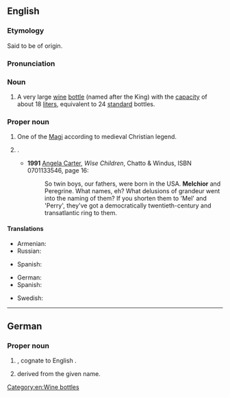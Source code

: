 {{also|melchior}}

==English==

===Etymology===
Said to be of {{etyl|peo|en}} origin.

===Pronunciation===
{{rfp|lang=en}}

===Noun===
{{en-noun}}

# A very large [[wine]] [[bottle]] (named after the King) with the [[capacity]] of about 18 [[liter]]s, equivalent to 24 [[standard]] bottles.

===Proper noun===
{{en-proper noun}}

# One of the [[Magi]] according to medieval Christian legend.
# {{qualifier|rather rare}} {{given name|male|from=Old Persian}}.
#* '''1991''' [[w:Angela Carter|Angela Carter]], ''Wise Children'', Chatto & Windus, ISBN 0701133546, page 16:
#*: So twin boys, our fathers, were born in the USA. '''Melchior''' and Peregrine. What names, eh? What delusions of grandeur went into the naming of them? If you shorten them to 'Mel' and 'Perry', they've got a democratically twentieth-century and transatlantic ring to them.

====Translations====
{{trans-top|one of the Magi}}
* Armenian: {{t|hy|Մելքոն|sc=Armn}}
* Russian: {{t+|ru|Мельхио́р}}
{{trans-mid}}
* Spanish: {{t+|es|Melchor|m}}
{{trans-bottom}}

{{trans-top|male given name}}
* German: {{t|de|Melchior}}
* Spanish: {{t+|es|Melchor|m}}
{{trans-mid}}
* Swedish: {{t+|sv|Melker}}
{{trans-bottom}}

----

==German==

===Proper noun===
{{head|de|proper noun}}

# {{given name|male|lang=de}}, cognate to English {{l|en|Melchior}}.
# {{surname|from=given names|lang=de|dot=}} derived from the given name.

[[Category:en:Wine bottles]]